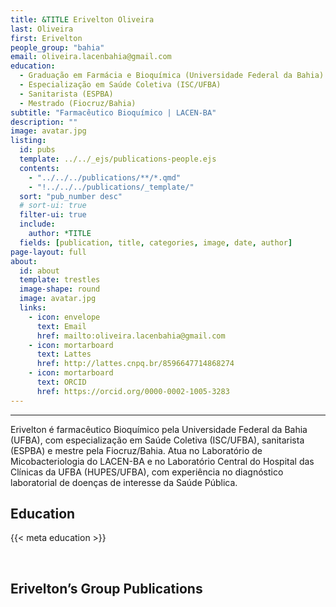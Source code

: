 ---
title: &TITLE Erivelton Oliveira
last: Oliveira
first: Erivelton
people_group: "bahia"
email: oliveira.lacenbahia@gmail.com
education:
  - Graduação em Farmácia e Bioquímica (Universidade Federal da Bahia)
  - Especialização em Saúde Coletiva (ISC/UFBA)
  - Sanitarista (ESPBA)
  - Mestrado (Fiocruz/Bahia)
subtitle: "Farmacêutico Bioquímico | LACEN-BA"
description: ""
image: avatar.jpg
listing:
  id: pubs
  template: ../../_ejs/publications-people.ejs
  contents:
    - "../../../publications/**/*.qmd"
    - "!../../../publications/_template/"
  sort: "pub_number desc"
  # sort-ui: true
  filter-ui: true
  include:
    author: *TITLE
  fields: [publication, title, categories, image, date, author]
page-layout: full
about:
  id: about
  template: trestles
  image-shape: round
  image: avatar.jpg
  links:
    - icon: envelope
      text: Email
      href: mailto:oliveira.lacenbahia@gmail.com
    - icon: mortarboard
      text: Lattes
      href: http://lattes.cnpq.br/8596647714868274
    - icon: mortarboard
      text: ORCID
      href: https://orcid.org/0000-0002-1005-3283
---

<hr>

:::{#about}

Erivelton é farmacêutico Bioquímico pela Universidade Federal da Bahia (UFBA), com especialização em Saúde Coletiva (ISC/UFBA), sanitarista (ESPBA) e mestre pela Fiocruz/Bahia. Atua no Laboratório de Micobacteriologia do LACEN-BA e no Laboratório Central do Hospital das Clínicas da UFBA (HUPES/UFBA), com experiência no diagnóstico laboratorial de doenças de interesse da Saúde Pública.

## Education
{{< meta education >}}

<br>

::: 

## Erivelton's Group Publications

:::{#pubs}
:::
